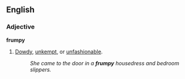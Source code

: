 ==English==
===Adjective===
'''frumpy'''
#[[dowdy|Dowdy]], [[unkempt]], or [[unfashionable]].
#:''She came to the door in a '''frumpy''' housedress and bedroom slippers.''